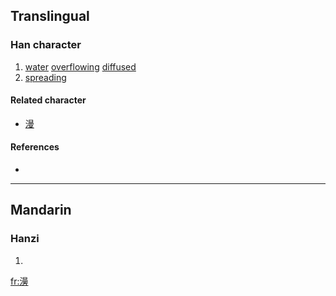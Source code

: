 {{also|漫}}
==Translingual==

===Han character===
{{Han char|rn=85|rad=水|as=13|sn=16|four=|canj=水日田尸 (EAWS)|ids=⿰氵⿱⿱日罒方}}

# [[water]] [[overflowing]] [[diffused]]
# [[spreading]]

====Related character====
{{rfc-header|Related character|lang=mul}}
* [[漫]]

====References====
* {{Han ref|kx=0653.320|dkj=18417|dj=1063.250|hdz=31755.120|uh=6FB7|ud=28599}}

----

==Mandarin==

===Hanzi===
{{cmn-hanzi|pin=[[dān]] ([[dan1]]), [[dán]] ([[dan2]]), [[màn]] ([[man4]]), [[shàn]] ([[shan4]]), [[tán]] ([[tan2]])|wg=[[tan1|tan<sup>1</sup>]], [[tan2|tan<sup>2</sup>]], [[man4|man<sup>4</sup>]], [[shan4|shan<sup>4</sup>]], [[t'an2|t'an<sup>2</sup>]]}}

# {{defn|Mandarin}}

[[fr:澷]]